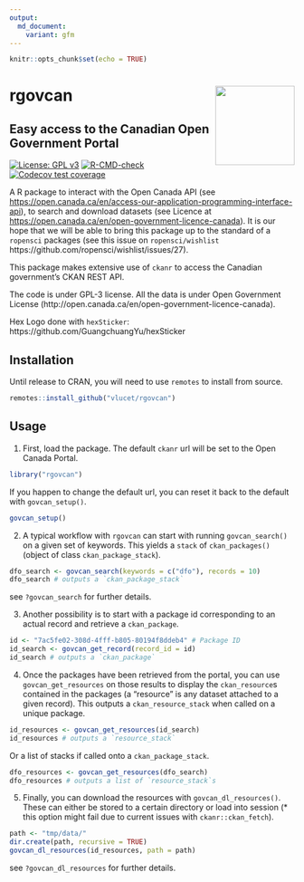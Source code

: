 ```yaml
---
output:
  md_document:
    variant: gfm
---
```


```r
knitr::opts_chunk$set(echo = TRUE)
```

# rgovcan <img src="man/figures/logo.png" align="right" width=140/>
## Easy access to the Canadian Open Government Portal

[![License: GPL v3](https://img.shields.io/badge/License-GPL%20v3-blue.svg)](http://www.gnu.org/licenses/gpl-3.0)
[![R-CMD-check](https://github.com/VLucet/rgovcan/workflows/R-CMD-check/badge.svg)](https://github.com/VLucet/rgovcan/actions)
[![Codecov test coverage](https://codecov.io/gh/VLucet/rgovcan/branch/master/graph/badge.svg)](https://codecov.io/gh/VLucet/rgovcan?branch=master)

A R package to interact with the Open Canada API (see <https://open.canada.ca/en/access-our-application-programming-interface-api>), to search and download datasets (see Licence at <https://open.canada.ca/en/open-government-licence-canada>). It is our hope that we will be able to bring this package up to the standard of a `ropensci` packages (see this issue on `ropensci/wishlist` https://github.com/ropensci/wishlist/issues/27).

This package makes extensive use of `ckanr` to access the Canadian government's CKAN REST API.

The code is under GPL-3 license. All the data is under Open Government License
(http://open.canada.ca/en/open-government-licence-canada).

Hex Logo done with `hexSticker`: https://github.com/GuangchuangYu/hexSticker


## Installation

Until release to CRAN, you will need to use `remotes` to install from source.

```r
remotes::install_github("vlucet/rgovcan")
```

## Usage

1. First, load the package. The default `ckanr` url will be set to the Open Canada Portal.

```r
library("rgovcan")
```

If you happen to change the default url, you can reset it back to the default with `govcan_setup()`.

```r
govcan_setup()
```

2. A typical workflow with `rgovcan` can start with running `govcan_search()` on a given set of keywords. This yields a `stack` of `ckan_packages()` (object of class `ckan_package_stack`).

```r
dfo_search <- govcan_search(keywords = c("dfo"), records = 10)
dfo_search # outputs a `ckan_package_stack`
```

see `?govcan_search` for further details.

3. Another possibility is to start with a package id corresponding to an actual record and retrieve a `ckan_package`.

```r
id <- "7ac5fe02-308d-4fff-b805-80194f8ddeb4" # Package ID
id_search <- govcan_get_record(record_id = id)
id_search # outputs a `ckan_package`
```

4. Once the packages have been retrieved from the portal, you can use `govcan_get_resources` on those results to display the `ckan_resource`s contained in the packages (a "resource" is any dataset attached to a given record). This outputs a `ckan_resource_stack` when called on a unique package.
```r
id_resources <- govcan_get_resources(id_search)
id_resources # outputs a `resource_stack`
```

Or a list of stacks if called onto a `ckan_package_stack`.

```r
dfo_resources <- govcan_get_resources(dfo_search)
dfo_resources # outputs a list of `resource_stack`s
```

5. Finally, you can download the resources with `govcan_dl_resources()`. These can either be stored to a certain directory or load into session (* this option might fail due to current issues with `ckanr::ckan_fetch`).

```r
path <- "tmp/data/"
dir.create(path, recursive = TRUE)
govcan_dl_resources(id_resources, path = path)
```

see `?govcan_dl_resources` for further details.
